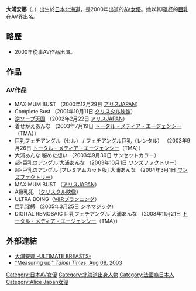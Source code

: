 {{blpunsourced|time=2019-01-18T05:29:40+00:00}}
{{AV女優|
|モデル名=大浦 あんな
|ふりがな=おおうら あんな
|画像ファイル=Oura Anna.jpg
|別名=
|愛称=
|生年=1980
|生月=5
|生日=30
|出身地={{JPN}}・[[北海道|北海道]]
|血液型=O型
|時点=
|身長=157
|体重=
|バスト=101
|ウエスト=58
|ヒップ=88
|カップ=I
|股下=
|靴=
|身体備考=
|ジャンル=[[色情片|色情片]]
|AV出演期間=2000年 - 2004年
|活動備考=
|他の活動=
|その他=
}}
'''大浦安娜'''（{{lang-ja|大浦あんな、おおうら あんな}}，{{bd|1980年|5月30日|catIdx=O}}）出生於[[日本|日本]][[北海道|北海道]]，是2000年出道的[[AV女優|AV女優]]。她以其I[[罩杯|罩杯]]的[[巨乳|巨乳]]在AV界出名。

== 略歷 ==
* 2000年從事AV作品出演。

== 作品 ==
=== AV作品 ===
* MAXIMUM BUST （2000年12月29日 [[アリスJAPAN|アリスJAPAN]]）
* Complete Bust （2001年10月11日 [[クリスタル映像|クリスタル映像]]）
* [[逆ソープ天国|逆ソープ天国]] （2002年2月22日 [[アリスJAPAN|アリスJAPAN]]）
* 着せかえあんな （2003年7月19日 [[トータル・メディア・エージェンシー|トータル・メディア・エージェンシー]]（TMA））
* 巨乳フェチアングル（セル） / フェチアングル巨乳（レンタル） （2003年9月26日 [[トータル・メディア・エージェンシー|トータル・メディア・エージェンシー]]（TMA））
* 大浦あんな 秘めた想い （2003年9月30日 サンセットカラー）
* 超-巨乳のアングル 大浦あんな （2003年10月1日 [[ワンズファクトリー|ワンズファクトリー]]）
* 超-巨乳のアングル [プレミアムカット版] 大浦あんな （2004年3月1日 [[ワンズファクトリー|ワンズファクトリー]]）
* MAXIMUM BUST （[[アリスJAPAN|アリスJAPAN]]）
* A級乳犯 （[[クリスタル映像|クリスタル映像]]）
* ULTRA BOING（[[V&Rプランニング|V&Rプランニング]]）
* 巨乳淫縛 （2005年3月25日 [[シネマジック|シネマジック]]）
* DIGITAL REMOSAIC 巨乳フェチアングル 大浦あんな （2008年11月21日 [[トータル・メディア・エージェンシー|トータル・メディア・エージェンシー]]（TMA））

== 外部連結 ==
* [http://ohuraanna.blog.fc2.com/ 大浦安娜 -ULTIMATE BREASTS- ]{{Wayback|url=http://ohuraanna.blog.fc2.com/ |date=20130826052908 }}
* [http://www.taipeitimes.com/News/taiwan/photo/2003/08/08/0000060504 "Measuring up," ''Taipei Times'', Aug 08, 2003]{{Wayback|url=http://www.taipeitimes.com/News/taiwan/photo/2003/08/08/0000060504 |date=20060720201519 }}

{{DEFAULTSORT:Ooura Anna}}
{{Japan-enter-bio-stub}}
[[Category:日本AV女優|Category:日本AV女優]]
[[Category:北海道出身人物|Category:北海道出身人物]]
[[Category:法國裔日本人|Category:法國裔日本人]]
[[Category:Alice_Japan女優|Category:Alice Japan女優]]
